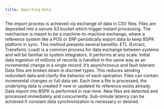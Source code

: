 ```yaml
---
title: Importing Data
---
```


The import process is achieved via exchange of data in CSV files. Files are deposited into a secure S3 bucket which trigger instant processing. The mechanism is meant to be a machine-to-machine exchange, where a reference system like a POS or ERP periodically export data to keep BSPK platform in sync.
This method presents several benefits:
ETL (Extract, Transform, Load) is a common process for data exchange between systems and will be familiar to system integrators.
It performs at any scale. Initial data ingestion of millions of records is handled in the same way as an incremental change in a single record.
It’s asynchronous and fault tolerant.
Data files are broken down in discreet types. This reduces sending redundant data and clarify the behavior of each operation. Files can contain incremental changes or full data set. Each time a file is processed, the underlying data is created if new or updated its reference exists already.
Data import into BSPK is performed in real-time. New files are detected and processed immediately and concurrently. Sub-minute latency can be achieved if constant data synchronization is necessary or desired.